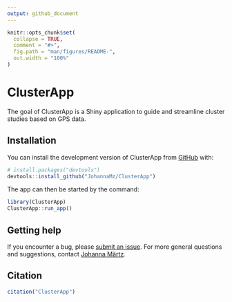 ```yaml
---
output: github_document
---
```


<!-- README.md is generated from README.Rmd. Please edit that file -->

```r
knitr::opts_chunk$set(
  collapse = TRUE,
  comment = "#>",
  fig.path = "man/figures/README-",
  out.width = "100%"
)
```

# ClusterApp

<!-- badges: start -->
<!-- badges: end -->

The goal of ClusterApp is a Shiny application to guide and streamline cluster studies based on GPS data.

## Installation

You can install the development version of ClusterApp from [GitHub](https://github.com/) with:

``` r
# install.packages("devtools")
devtools::install_github("JohannaMz/ClusterApp")
```

The app can then be started by the command:

```r
library(ClusterApp)
ClusterApp::run_app()
```

## Getting help

If you encounter a bug, please [submit an issue](https://github.com/JohannaMz/ClusterApp/issues). For more general questions and suggestions, contact [Johanna Märtz](johanna@maertz.eu).

## Citation

```r
citation("ClusterApp")
```
